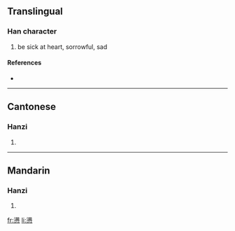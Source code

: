 {{see|懣}}
==Translingual==

===Han character===
{{Han char|rn=61|rad=心|as=13|sn=17|four=|canj=水月心 (EBP), X水月心 (XEBP)}}

# be sick at heart, sorrowful, sad

====References====
* {{Han ref|kx=0406.141|hdz=42359.040|uh=61D1|ud=25041}}

----

==Cantonese==

===Hanzi===
{{yue-hanzi|jyut=|y=mun6}}

# {{defn|Cantonese}}

----

==Mandarin==

===Hanzi===
{{cmn-hanzi|tra=懣|pin=[[mèn]] ([[men4]])|wg=men<sup>4</sup>}}

# {{defn|Mandarin}}

[[fr:懑]]
[[li:懑]]